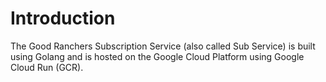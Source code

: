 # Introduction

The Good Ranchers Subscription Service (also called Sub Service) is built using Golang and is hosted on the Google Cloud Platform 
using Google Cloud Run (GCR). 